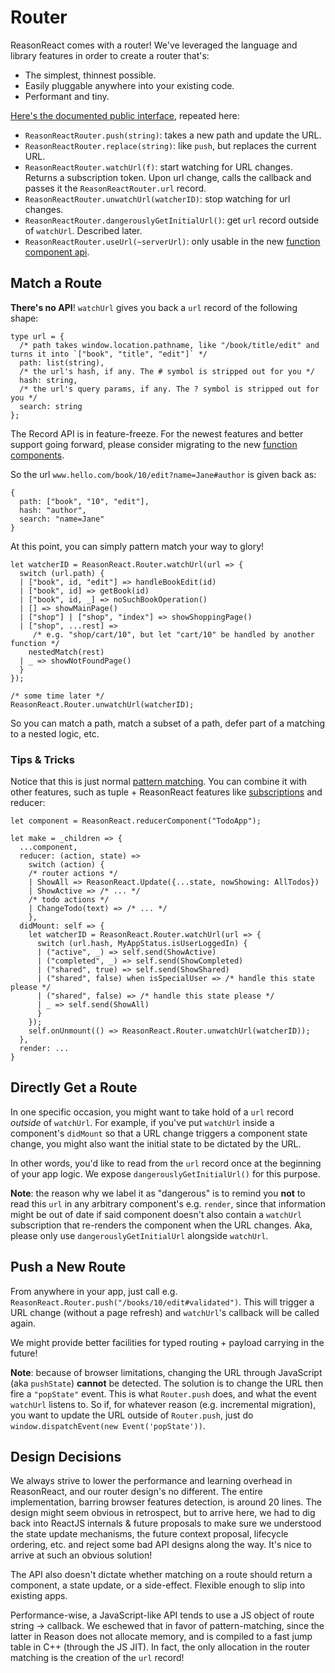 # Router

ReasonReact comes with a router! We've leveraged the language and library features in order to create a router that's:

- The simplest, thinnest possible.
- Easily pluggable anywhere into your existing code.
- Performant and tiny.

[Here's the documented public interface](https://github.com/reasonml/reason-react/blob/master/src/ReasonReactRouter.rei), repeated here:

- `ReasonReactRouter.push(string)`: takes a new path and update the URL.
- `ReasonReactRouter.replace(string)`: like `push`, but replaces the current URL.
- `ReasonReactRouter.watchUrl(f)`: start watching for URL changes. Returns a subscription token. Upon url change, calls the callback and passes it the `ReasonReactRouter.url` record.
- `ReasonReactRouter.unwatchUrl(watcherID)`: stop watching for url changes.
- `ReasonReactRouter.dangerouslyGetInitialUrl()`: get `url` record outside of `watchUrl`. Described later.
- `ReasonReactRouter.useUrl(~serverUrl)`: only usable in the new [function component api](components).

## Match a Route

**There's no API**! `watchUrl` gives you back a `url` record of the following shape:

```reason
type url = {
  /* path takes window.location.pathname, like "/book/title/edit" and turns it into `["book", "title", "edit"]` */
  path: list(string),
  /* the url's hash, if any. The # symbol is stripped out for you */
  hash: string,
  /* the url's query params, if any. The ? symbol is stripped out for you */
  search: string
};
```

<Warn>

The Record API is in feature-freeze. For the newest features and better support going forward, please consider migrating to the new <a href="/docs/reason-react/latest/components">function components</a>.

</Warn>

So the url `www.hello.com/book/10/edit?name=Jane#author` is given back as:

```reason
{
  path: ["book", "10", "edit"],
  hash: "author",
  search: "name=Jane"
}
```

At this point, you can simply pattern match your way to glory!

```reason
let watcherID = ReasonReact.Router.watchUrl(url => {
  switch (url.path) {
  | ["book", id, "edit"] => handleBookEdit(id)
  | ["book", id] => getBook(id)
  | ["book", id, _] => noSuchBookOperation()
  | [] => showMainPage()
  | ["shop"] | ["shop", "index"] => showShoppingPage()
  | ["shop", ...rest] =>
     /* e.g. "shop/cart/10", but let "cart/10" be handled by another function */
    nestedMatch(rest)
  | _ => showNotFoundPage()
  }
});

/* some time later */
ReasonReact.Router.unwatchUrl(watcherID);
```

So you can match a path, match a subset of a path, defer part of a matching to a nested logic, etc.

### Tips & Tricks

Notice that this is just normal [pattern matching](/docs/manual/latest/pattern-matching). You can combine it with other features, such as tuple + ReasonReact features like [subscriptions](subscriptions-helper.md) and reducer:

```reason
let component = ReasonReact.reducerComponent("TodoApp");

let make = _children => {
  ...component,
  reducer: (action, state) =>
    switch (action) {
    /* router actions */
    | ShowAll => ReasonReact.Update({...state, nowShowing: AllTodos})
    | ShowActive => /* ... */
    /* todo actions */
    | ChangeTodo(text) => /* ... */
    },
  didMount: self => {
    let watcherID = ReasonReact.Router.watchUrl(url => {
      switch (url.hash, MyAppStatus.isUserLoggedIn) {
      | ("active", _) => self.send(ShowActive)
      | ("completed", _) => self.send(ShowCompleted)
      | ("shared", true) => self.send(ShowShared)
      | ("shared", false) when isSpecialUser => /* handle this state please */
      | ("shared", false) => /* handle this state please */
      | _ => self.send(ShowAll)
      }
    });
    self.onUnmount(() => ReasonReact.Router.unwatchUrl(watcherID));
  },
  render: ...
}
```

## Directly Get a Route

In one specific occasion, you might want to take hold of a `url` record _outside_ of `watchUrl`. For example, if you've put `watchUrl` inside a component's `didMount` so that a URL change triggers a component state change, you might also want the initial state to be dictated by the URL.

In other words, you'd like to read from the `url` record once at the beginning of your app logic. We expose `dangerouslyGetInitialUrl()` for this purpose.

**Note**: the reason why we label it as "dangerous" is to remind you **not** to read this `url` in any arbitrary component's e.g. `render`, since that information might be out of date if said component doesn't also contain a `watchUrl` subscription that re-renders the component when the URL changes. Aka, please only use `dangerouslyGetInitialUrl` alongside `watchUrl`.

## Push a New Route

From anywhere in your app, just call e.g. `ReasonReact.Router.push("/books/10/edit#validated")`. This will trigger a URL change (without a page refresh) and `watchUrl`'s callback will be called again.

We might provide better facilities for typed routing + payload carrying in the future!

**Note**: because of browser limitations, changing the URL through JavaScript (aka `pushState`) **cannot** be detected. The solution is to change the URL then fire a `"popState"` event. This is what `Router.push` does, and what the event `watchUrl` listens to. So if, for whatever reason (e.g. incremental migration), you want to update the URL outside of `Router.push`, just do `window.dispatchEvent(new Event('popState'))`.

## Design Decisions

We always strive to lower the performance and learning overhead in ReasonReact, and our router design's no different. The entire implementation, barring browser features detection, is around 20 lines. The design might seem obvious in retrospect, but to arrive here, we had to dig back into ReactJS internals & future proposals to make sure we understood the state update mechanisms, the future context proposal, lifecycle ordering, etc. and reject some bad API designs along the way. It's nice to arrive at such an obvious solution!

The API also doesn't dictate whether matching on a route should return a component, a state update, or a side-effect. Flexible enough to slip into existing apps.

Performance-wise, a JavaScript-like API tends to use a JS object of route string -> callback. We eschewed that in favor of pattern-matching, since the latter in Reason does not allocate memory, and is compiled to a fast jump table in C++ (through the JS JIT). In fact, the only allocation in the router matching is the creation of the `url` record!
